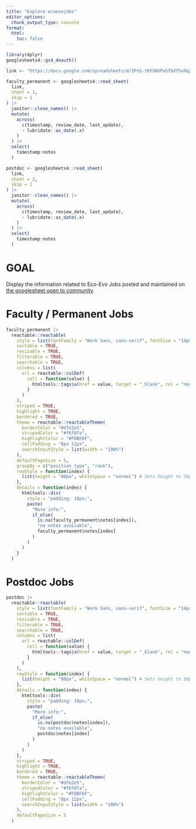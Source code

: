 ```yaml
---
title: "Explore ecoevojobs"
editor_options: 
  chunk_output_type: console
format:
  html:
    toc: false
---
```


```r
library(dplyr)
googlesheets4::gs4_deauth()

link <- "https://docs.google.com/spreadsheets/d/1PnS-tHYXNVPaSfbXT5v9qZl0T7QHH4AtwoyIJSRQ5a0/edit?gid=76501376#gid=76501376"

faculty_permanent <- googlesheets4::read_sheet(
  link,
  sheet = 1,
  skip = 1
) |> 
  janitor::clean_names() |> 
  mutate(
    across(
      c(timestamp, review_date, last_update),
      ~ lubridate::as_date(.x)
    )
  ) |> 
  select(
    timestamp:notes
  )

postdoc <- googlesheets4::read_sheet(
  link,
  sheet = 2,
  skip = 1
) |> 
  janitor::clean_names() |> 
  mutate(
    across(
      c(timestamp, review_date, last_update),
      ~ lubridate::as_date(.x)
    )
  ) |> 
  select(
    timestamp:notes
  )

```

# GOAL

Display the information related to Eco-Evo Jobs posted and maintained
on [the googlesheet open to community](`r link`).


# Faculty / Permanent Jobs

```r
faculty_permanent |> 
  reactable::reactable(
    style = list(fontFamily = "Work Sans, sans-serif", fontSize = "14px"),
    sortable = TRUE,
    resizable = TRUE,
    filterable = TRUE,
    searchable = TRUE,
    columns = list(
      url = reactable::colDef(
        cell = function(value) {
          htmltools::tags$a(href = value, target = "_blank", rel = "noopener noreferrer", value)
        }
      )
    ),
    striped = TRUE,
    highlight = TRUE,
    bordered = TRUE,
    theme = reactable::reactableTheme(
      borderColor = "#dfe2e5",
      stripedColor = "#f6f8fa",
      highlightColor = "#FDBF6F",
      cellPadding = "8px 12px",
      searchInputStyle = list(width = "100%")
    ),
    defaultPageSize = 5,
    groupBy = c("position_type", "rank"),
    rowStyle = function(index) {
      list(height = "80px", whiteSpace = "normal") # Sets height to 50px for all rows
    },
    details = function(index) {
      htmltools::div(
        style = "padding: 10px;",
        paste(
          "More info:", 
          if_else(
            is.na(faculty_permanent$notes[index]),
            "no notes available",
            faculty_permanent$notes[index]
          )
        )
      )
    }
  )
```

# Postdoc Jobs

```r
postdoc |> 
  reactable::reactable(
    style = list(fontFamily = "Work Sans, sans-serif", fontSize = "14px"),
    sortable = TRUE,
    resizable = TRUE,
    filterable = TRUE,
    searchable = TRUE,
    columns = list(
      url = reactable::colDef(
        cell = function(value) {
          htmltools::tags$a(href = value, target = "_blank", rel = "noopener noreferrer", value)
        }
      )
    ),
    rowStyle = function(index) {
      list(height = "80px", whiteSpace = "normal") # Sets height to 50px for all rows
    },
    details = function(index) {
      htmltools::div(
        style = "padding: 10px;",
        paste(
          "More info:", 
          if_else(
            is.na(postdoc$notes[index]),
            "no notes available",
            postdoc$notes[index]
          )
        )
      )
    },
    striped = TRUE,
    highlight = TRUE,
    bordered = TRUE,
    theme = reactable::reactableTheme(
      borderColor = "#dfe2e5",
      stripedColor = "#f6f8fa",
      highlightColor = "#FDBF6F",
      cellPadding = "8px 12px",
      searchInputStyle = list(width = "100%")
    ),
    defaultPageSize = 5
  )
```

